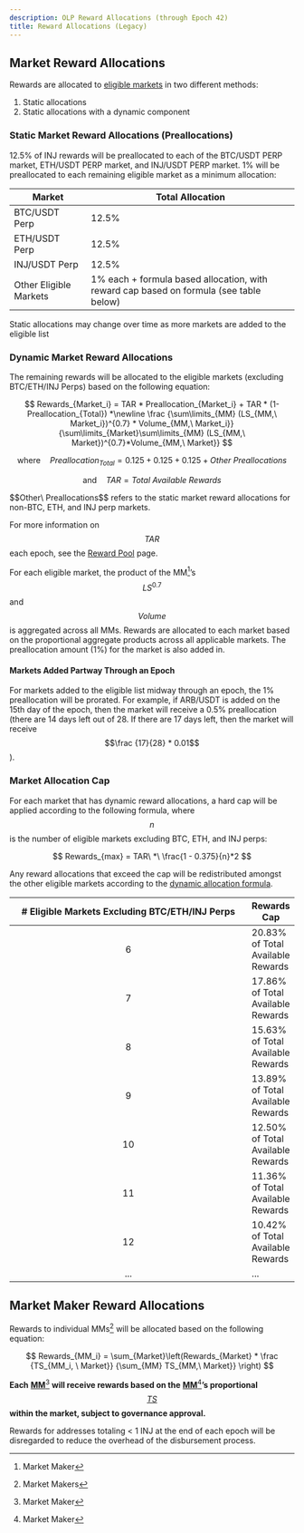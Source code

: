 ```yaml
---
description: OLP Reward Allocations (through Epoch 42)
title: Reward Allocations (Legacy)
---
```


## Market Reward Allocations

Rewards are allocated to [eligible markets](./eligible-markets/) in two different methods:

1. Static allocations
2. Static allocations with a dynamic component

### Static Market Reward Allocations (Preallocations)

12.5% of INJ rewards will be preallocated to each of the BTC/USDT PERP market, ETH/USDT PERP market, and INJ/USDT PERP market. 1% will be preallocated to each remaining eligible market as a minimum allocation:&#x20;

| Market                 | Total Allocation                                                                       |
| ---------------------- | -------------------------------------------------------------------------------------- |
| BTC/USDT Perp          | 12.5%                                                                                  |
| ETH/USDT Perp          | 12.5%                                                                                  |
| INJ/USDT Perp          | 12.5%                                                                                  |
| Other Eligible Markets | 1% each + formula based allocation, with reward cap based on formula (see table below) |

<Callout icon="info" color="#07C1FF" iconType="regular">
Static allocations may change over time as more markets are added to the eligible list
</Callout>

### Dynamic Market Reward Allocations

The remaining rewards will be allocated to the eligible markets (excluding BTC/ETH/INJ Perps) based on the following equation:&#x20;

$$
Rewards_{Market_i} = TAR * Preallocation_{Market_i} + TAR * (1- Preallocation_{Total}) *\newline \frac {\sum\limits_{MM} (LS_{MM,\  Market_i})^{0.7} * Volume_{MM,\  Market_i}} {\sum\limits_{Market}\sum\limits_{MM} (LS_{MM,\ Market})^{0.7}*Volume_{MM,\ Market}}
$$

$$
\text{where} \quad Preallocation_{Total} = 0.125+0.125+0.125+Other\  Preallocations
$$

$$
\text{and} \quad TAR = Total\ Available\ Rewards
$$

<Callout icon="info" color="#07C1FF" iconType="regular">
$$Other\ Preallocations$$ refers to the static market reward allocations for non-BTC, ETH, and INJ perp markets.

For more information on $$TAR$$ each epoch, see the [Reward Pool](./rewards/) page.
</Callout>

For each eligible market, the product of the MM[^1]’s $$LS^{0.7}$$ and $$Volume$$ is aggregated across all MMs. Rewards are allocated to each market based on the proportional aggregate products across all applicable markets. The preallocation amount (1%) for the market is also added in.&#x20;

#### Markets Added Partway Through an Epoch

For markets added to the eligible list midway through an epoch, the 1% preallocation will be prorated. For example, if ARB/USDT is added on the 15th day of the epoch, then the market will receive a 0.5% preallocation (there are 14 days left out of 28. If there are 17 days left, then the market will receive $$\frac {17}{28} * 0.01$$).

### Market Allocation Cap

For each market that has dynamic reward allocations, a hard cap will be applied according to the following formula, where $$n$$ is the number of eligible markets excluding BTC, ETH, and INJ perps:

$$
Rewards_{max} = TAR\ *\ \frac{1 - 0.375}{n}*2
$$

Any reward allocations that exceed the cap will be redistributed amongst the other eligible markets according to the [dynamic allocation formula](./reward-allocations-legacy/#dynamic-market-reward-allocations).

<table><thead><tr><th width="417" align="center"># Eligible Markets Excluding BTC/ETH/INJ Perps</th><th>Rewards Cap</th></tr></thead><tbody><tr><td align="center">6</td><td>20.83% of Total Available Rewards</td></tr><tr><td align="center">7</td><td>17.86% of Total Available Rewards</td></tr><tr><td align="center">8</td><td>15.63% of Total Available Rewards</td></tr><tr><td align="center">9</td><td>13.89% of Total Available Rewards</td></tr><tr><td align="center">10</td><td>12.50% of Total Available Rewards</td></tr><tr><td align="center">11</td><td>11.36% of Total Available Rewards</td></tr><tr><td align="center">12</td><td>10.42% of Total Available Rewards</td></tr><tr><td align="center">...</td><td>...</td></tr></tbody></table>

## Market Maker Reward Allocations

Rewards to individual MMs[^2] will be allocated based on the following equation:

$$
Rewards_{MM_i} = \sum_{Market}\left(Rewards_{Market} * \frac {TS_{MM_i, \ Market}} {\sum_{MM} TS_{MM,\ Market}} \right)
$$

**Each** [**MM**](#user-content-fn-3)[^3] **will receive rewards based on the** [**MM**](#user-content-fn-4)[^4]**’s proportional**[ $$TS$$ ](./scoring/#total-score)**within the market, subject to governance approval.**&#x20;

<Callout icon="info" color="#07C1FF" iconType="regular">
Rewards for addresses totaling < 1 INJ at the end of each epoch will be disregarded to reduce the overhead of the disbursement process.&#x20;
</Callout>

[^1]: Market Maker

[^2]: Market Makers

[^3]: Market Maker

[^4]: Market Maker
